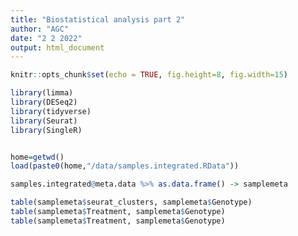 ```yaml
---
title: "Biostatistical analysis part 2"
author: "AGC"
date: "2 2 2022"
output: html_document
---
```


```r
knitr::opts_chunk$set(echo = TRUE, fig.height=8, fig.width=15)

library(limma)
library(DESeq2)
library(tidyverse)
library(Seurat)
library(SingleR)


home=getwd()
load(paste0(home,"/data/samples.integrated.RData"))

```


```r

samples.integrated@meta.data %>% as.data.frame() -> samplemeta

table(samplemeta$seurat_clusters, samplemeta$Genotype)
table(samplemeta$Treatment, samplemeta$Genotype)
table(samplemeta$Treatment, samplemeta$Genotype)


```

